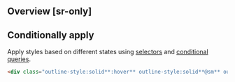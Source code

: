 ## Overview [sr-only]
<Overview/>

## Conditionally apply
Apply styles based on different states using [selectors](/docs/state-selectors) and [conditional queries](/docs/conditional-queries).
```html
<div class="outline-style:solid**:hover** outline-style:solid**@sm** outline-style:solid**@dark** outline-style:solid**@print**">…</div>
```

